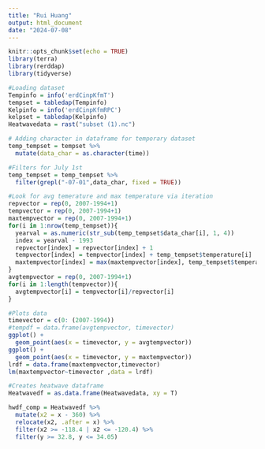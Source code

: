 ```yaml
---
title: "Rui Huang"
output: html_document
date: "2024-07-08"
---
```

```r
knitr::opts_chunk$set(echo = TRUE)
library(terra)
library(rerddap)
library(tidyverse)
```


```r
#Loading dataset
Tempinfo = info('erdCinpKfmT')
tempset = tabledap(Tempinfo)
Kelpinfo = info('erdCinpKfmRPC')
kelpset = tabledap(Kelpinfo)
Heatwavedata = rast("subset (1).nc")
```
```r
# Adding character in dataframe for temporary dataset
temp_tempset = tempset %>% 
  mutate(data_char = as.character(time))
```

```r
#Filters for July 1st
temp_tempset = temp_tempset %>% 
  filter(grepl("-07-01",data_char, fixed = TRUE))
```

```r
#Look for avg temerature and max temperature via iteration
repvector = rep(0, 2007-1994+1)
tempvector = rep(0, 2007-1994+1)
maxtempvector = rep(0, 2007-1994+1)
for(i in 1:nrow(temp_tempset)){
  yearval = as.numeric(str_sub(temp_tempset$data_char[i], 1, 4))
  index = yearval - 1993
  repvector[index] = repvector[index] + 1
  tempvector[index] = tempvector[index] + temp_tempset$temperature[i]
  maxtempvector[index] = max(maxtempvector[index], temp_tempset$temperature[i])
}
avgtempvector = rep(0, 2007-1994+1)
for(i in 1:length(tempvector)){
  avgtempvector[i] = tempvector[i]/repvector[i]
}
```

```r
#Plots data
timevector = c(0: (2007-1994))
#tempdf = data.frame(avgtempvector, timevector)
ggplot() +
  geom_point(aes(x = timevector, y = avgtempvector))
ggplot() +
  geom_point(aes(x = timevector, y = maxtempvector))
lrdf = data.frame(maxtempvector,timevector)
lm(maxtempvector~timevector ,data = lrdf)
```
```r
#Creates heatwave dataframe
Heatwavedf = as.data.frame(Heatwavedata, xy = T)
```

```r
hwdf_comp = Heatwavedf %>% 
  mutate(x2 = x - 360) %>% 
  relocate(x2, .after = x) %>% 
  filter(x2 >= -118.4 | x2 <= -120.4) %>% 
  filter(y >= 32.8, y <= 34.05)
```

